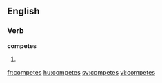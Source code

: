 ==English==

===Verb===
'''competes'''

# {{third-person singular of|[[compete]]}}

[[fr:competes]]
[[hu:competes]]
[[sv:competes]]
[[vi:competes]]